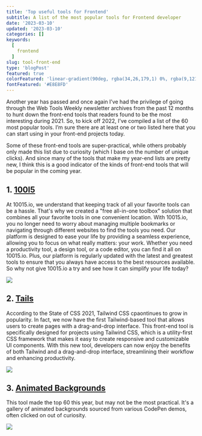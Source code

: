```yaml
---
title: 'Top useful tools for Frontend'
subtitle: A list of the most popular tools for Frontend developer
date: '2023-03-10'
updated: '2023-03-10'
categories: []
keywords:
  [
    frontend
  ]
slug: tool-front-end
type: 'blogPost'
featured: true
colorFeatured: 'linear-gradient(90deg, rgba(34,26,179,1) 0%, rgba(9,121,111,1) 53%, rgba(0,212,255,1) 100%)'
fontFeatured: '#E8E8FD'
---
```


Another year has passed and once again I’ve had the privilege of going through the Web Tools Weekly newsletter archives from the past 12 months to hunt down the front-end tools that readers found to be the most interesting during 2021. So, to kick off 2022, I’ve compiled a list of the 60 most popular tools. I’m sure there are at least one or two listed here that you can start using in your front-end projects today.

Some of these front-end tools are super-practical, while others probably only made this list due to curiosity (which I base on the number of unique clicks). And since many of the tools that make my year-end lists are pretty new, I think this is a good indicator of the kinds of front-end tools that will be popular in the coming year.
## 1. [100l5](https://10015.io/)

At 10015.io, we understand that keeping track of all your favorite tools can be a hassle. That's why we created a "free all-in-one toolbox" solution that combines all your favorite tools in one convenient location. With 10015.io, you no longer need to worry about managing multiple bookmarks or navigating through different websites to find the tools you need. Our platform is designed to ease your life by providing a seamless experience, allowing you to focus on what really matters: your work. Whether you need a productivity tool, a design tool, or a code editor, you can find it all on 10015.io. Plus, our platform is regularly updated with the latest and greatest tools to ensure that you always have access to the best resources available. So why not give 10015.io a try and see how it can simplify your life today?

![](https://res.cloudinary.com/anhchangtoanhoc97/image/upload/v1678501780/Screenshot_2023-03-11_at_09-29-10_Lorem_Ipsum_Generator_Online_10015_Tools_ynvd8j.png)


## 2. [Tails](https://devdojo.com/tails/app)

According to the State of CSS 2021, Tailwind CSS cpaontinues to grow in popularity. In fact, we now have the first Tailwind-based tool that allows users to create pages with a drag-and-drop interface. This front-end tool is specifically designed for projects using Tailwind CSS, which is a utility-first CSS framework that makes it easy to create responsive and customizable UI components. With this new tool, developers can now enjoy the benefits of both Tailwind and a drag-and-drop interface, streamlining their workflow and enhancing productivity.

![](https://i0.wp.com/css-tricks.com/wp-content/uploads/2022/01/148276041-1fba78db-7d2b-4562-bc44-a28266e9e444.png?w=1153&ssl=1)

## 3. [Animated Backgrounds](https://animatedbackgrounds.me/)

This tool made the top 60 this year, but may not be the most practical. It's a gallery of animated backgrounds sourced from various CodePen demos, often clicked on out of curiosity.

![](https://res.cloudinary.com/anhchangtoanhoc97/image/upload/v1678502114/Screen_Shot_2023-03-11_at_09.34.50_dtzyal.png)